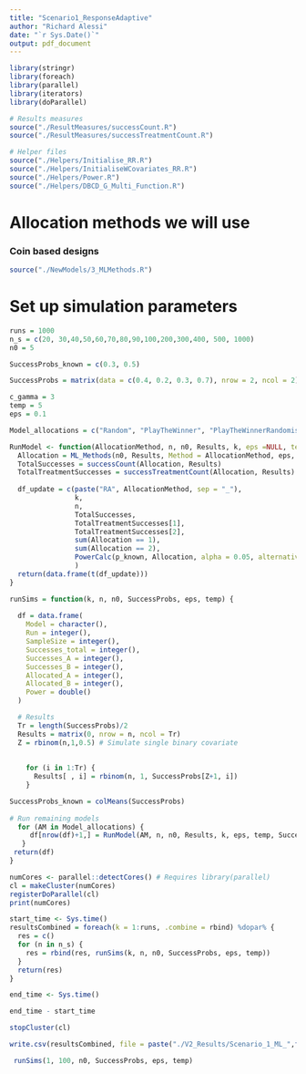 ```yaml
---
title: "Scenario1_ResponseAdaptive"
author: "Richard Alessi"
date: "`r Sys.Date()`"
output: pdf_document
---
```

```r
library(stringr)
library(foreach)
library(parallel)
library(iterators)
library(doParallel)
```


```r
# Results measures
source("./ResultMeasures/successCount.R")
source("./ResultMeasures/successTreatmentCount.R")

# Helper files
source("./Helpers/Initialise_RR.R")
source("./Helpers/InitialiseWCovariates_RR.R")
source("./Helpers/Power.R")
source("./Helpers/DBCD_G_Multi_Function.R")
```

# Allocation methods we will use

### Coin based designs
```r
source("./NewModels/3_MLMethods.R")
```

# Set up simulation parameters
```r
runs = 1000
n_s = c(20, 30,40,50,60,70,80,90,100,200,300,400, 500, 1000)
n0 = 5

SuccessProbs_known = c(0.3, 0.5)

SuccessProbs = matrix(data = c(0.4, 0.2, 0.3, 0.7), nrow = 2, ncol = 2)

c_gamma = 3
temp = 5
eps = 0.1

Model_allocations = c("Random", "PlayTheWinner", "PlayTheWinnerRandomised", "EpsilonGreedy", "SoftMax")
```


```r

RunModel <- function(AllocationMethod, n, n0, Results, k, eps =NULL, temp = NULL, p_known){
  Allocation = ML_Methods(n0, Results, Method = AllocationMethod, eps, temp)
  TotalSuccesses = successCount(Allocation, Results)
  TotalTreatmentSuccesses = successTreatmentCount(Allocation, Results)
  
  df_update = c(paste("RA", AllocationMethod, sep = "_"),
                k,
                n,
                TotalSuccesses,
                TotalTreatmentSuccesses[1],
                TotalTreatmentSuccesses[2],
                sum(Allocation == 1),
                sum(Allocation == 2),
                PowerCalc(p_known, Allocation, alpha = 0.05, alternative = "two.sided")
                )
  return(data.frame(t(df_update)))
}

```
  
  
```r

runSims = function(k, n, n0, SuccessProbs, eps, temp) {
  
  df = data.frame(
    Model = character(),
    Run = integer(),
    SampleSize = integer(),
    Successes_total = integer(),
    Successes_A = integer(),
    Successes_B = integer(),
    Allocated_A = integer(),
    Allocated_B = integer(),
    Power = double()
  )

  # Results
  Tr = length(SuccessProbs)/2
  Results = matrix(0, nrow = n, ncol = Tr)
  Z = rbinom(n,1,0.5) # Simulate single binary covariate
  
  
    for (i in 1:Tr) {
      Results[ , i] = rbinom(n, 1, SuccessProbs[Z+1, i]) 
    }

SuccessProbs_known = colMeans(SuccessProbs)
  
# Run remaining models
  for (AM in Model_allocations) {
     df[nrow(df)+1,] = RunModel(AM, n, n0, Results, k, eps, temp, SuccessProbs_known)
   }
 return(df)
}


```


```r
numCores <- parallel::detectCores() # Requires library(parallel)
cl = makeCluster(numCores)
registerDoParallel(cl)
print(numCores)
```




```r
start_time <- Sys.time()
resultsCombined = foreach(k = 1:runs, .combine = rbind) %dopar% {
  res = c()
  for (n in n_s) {
    res = rbind(res, runSims(k, n, n0, SuccessProbs, eps, temp))
  }
  return(res)
}

end_time <- Sys.time()

end_time - start_time
```

```r
stopCluster(cl)
```

```r
write.csv(resultsCombined, file = paste("./V2_Results/Scenario_1_ML_",format(Sys.time(), "%Y%m%d"),".csv", sep = ""))
```





```r
 runSims(1, 100, n0, SuccessProbs, eps, temp)
```

